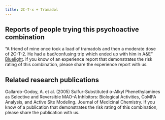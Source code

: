 ---
title: 2C-T-x + Tramadol
---

## Reports of people trying this psychoactive combination

“A friend of mine once took a load of tramadols and then a moderate dose of 2C-T-2. He had a bad/confusing trip which ended up with him in A&E” [Bluelight](https://bluelight.org/xf/threads/psychedelics-and-tramadol-cancelation.645823/).
If you know of an experience report that demonstrates the risk rating of this combination, please share the experience report with us.


## Related research publications

Gallardo-Godoy, A. et al. (2005) Sulfur-Substituted α-Alkyl Phenethylamines as Selective and Reversible MAO-A Inhibitors: Biological Activities, CoMFA Analysis, and Active Site Modeling. Journal of Medicinal Chemistry.
If you know of a publication that demonstrates the risk rating of this combination, please share the publication with us.


